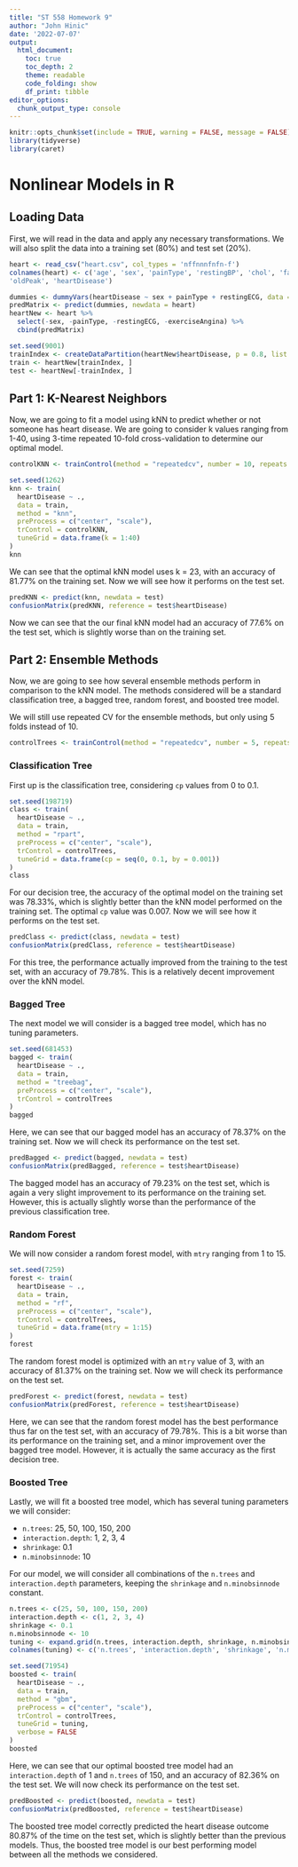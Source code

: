 ---
title: "ST 558 Homework 9"
author: "John Hinic"
date: '2022-07-07'
output:
  html_document:
    toc: true
    toc_depth: 2
    theme: readable
    code_folding: show
    df_print: tibble
editor_options:
  chunk_output_type: console
---

```{r setup, include=FALSE, warning=FALSE, message=FALSE}
knitr::opts_chunk$set(include = TRUE, warning = FALSE, message = FALSE)
library(tidyverse)
library(caret)
```

# Nonlinear Models in R

## Loading Data

First, we will read in the data and apply any necessary transformations. We will also split the data into a training set (80%) and test set (20%).

```{r data}
heart <- read_csv("heart.csv", col_types = 'nffnnnfnfn-f')
colnames(heart) <- c('age', 'sex', 'painType', 'restingBP', 'chol', 'fastingBS', 'restingECG', 'maxHR', 'exerciseAngina',
'oldPeak', 'heartDisease')

dummies <- dummyVars(heartDisease ~ sex + painType + restingECG, data = heart)
predMatrix <- predict(dummies, newdata = heart)
heartNew <- heart %>% 
  select(-sex, -painType, -restingECG, -exerciseAngina) %>%
  cbind(predMatrix)

set.seed(9001)
trainIndex <- createDataPartition(heartNew$heartDisease, p = 0.8, list = FALSE)
train <- heartNew[trainIndex, ]
test <- heartNew[-trainIndex, ]
```


## Part 1: K-Nearest Neighbors

Now, we are going to fit a model using kNN to predict whether or not someone has heart disease. We are going to consider k values ranging from 1-40, using 3-time repeated 10-fold cross-validation to determine our optimal model.

```{r kNN training}
controlKNN <- trainControl(method = "repeatedcv", number = 10, repeats = 3)

set.seed(1262)
knn <- train(
  heartDisease ~ .,
  data = train,
  method = "knn",
  preProcess = c("center", "scale"),
  trControl = controlKNN,
  tuneGrid = data.frame(k = 1:40)
)
knn
```

We can see that the optimal kNN model uses k = 23, with an accuracy of 81.77% on the training set. Now we will see how it performs on the test set.

```{r kNN testing}
predKNN <- predict(knn, newdata = test)
confusionMatrix(predKNN, reference = test$heartDisease)
```

Now we can see that the our final kNN model had an accuracy of 77.6% on the test set, which is slightly worse than on the training set.

## Part 2: Ensemble Methods

Now, we are going to see how several ensemble methods perform in comparison to the kNN model. The methods considered will be a standard classification tree, a bagged tree, random forest, and boosted tree model.

We will still use repeated CV for the ensemble methods, but only using 5 folds instead of 10.

```{r tree-based control}
controlTrees <- trainControl(method = "repeatedcv", number = 5, repeats = 3)
```


### Classification Tree

First up is the classification tree, considering `cp` values from 0 to 0.1.

```{r rpart training}
set.seed(198719)
class <- train(
  heartDisease ~ .,
  data = train,
  method = "rpart",
  preProcess = c("center", "scale"),
  trControl = controlTrees,
  tuneGrid = data.frame(cp = seq(0, 0.1, by = 0.001))
)
class
```

For our decision tree, the accuracy of the optimal model on the training set was 78.33%, which is slightly better than the kNN model performed on the training set. The optimal `cp` value was 0.007. Now we will see how it performs on the test set.

```{r rpart testing}
predClass <- predict(class, newdata = test)
confusionMatrix(predClass, reference = test$heartDisease)
```

For this tree, the performance actually improved from the training to the test set, with an accuracy of 79.78%. This is a relatively decent improvement over the kNN model.

### Bagged Tree

The next model we will consider is a bagged tree model, which has no tuning parameters.

```{r bagged training}
set.seed(681453)
bagged <- train(
  heartDisease ~ .,
  data = train,
  method = "treebag",
  preProcess = c("center", "scale"),
  trControl = controlTrees
)
bagged
```

Here, we can see that our bagged model has an accuracy of 78.37% on the training set. Now we will check its performance on the test set.

```{r bagged testing}
predBagged <- predict(bagged, newdata = test)
confusionMatrix(predBagged, reference = test$heartDisease)
```

The bagged model has an accuracy of 79.23% on the test set, which is again a very slight improvement to its performance on the training set. However, this is actually slightly worse than the performance of the previous classification tree.

### Random Forest

We will now consider a random forest model, with `mtry` ranging from 1 to 15.

```{r forest training}
set.seed(7259)
forest <- train(
  heartDisease ~ .,
  data = train,
  method = "rf",
  preProcess = c("center", "scale"),
  trControl = controlTrees,
  tuneGrid = data.frame(mtry = 1:15)
)
forest
```

The random forest model is optimized with an `mtry` value of 3, with an accuracy of 81.37% on the training set. Now we will check its performance on the test set.

```{r forest testing}
predForest <- predict(forest, newdata = test)
confusionMatrix(predForest, reference = test$heartDisease)
```

Here, we can see that the random forest model has the best performance thus far on the test set, with an accuracy of 79.78%. This is a bit worse than its performance on the training set, and a minor improvement over the bagged tree model. However, it is actually the same accuracy as the first decision tree.

### Boosted Tree

Lastly, we will fit a boosted tree model, which has several tuning parameters we will consider:

- `n.trees`: 25, 50, 100, 150, 200
- `interaction.depth`: 1, 2, 3, 4
- `shrinkage`: 0.1
- `n.minobsinnode`: 10

For our model, we will consider all combinations of the `n.trees` and `interaction.depth` parameters, keeping the `shrinkage` and `n.minobsinnode` constant.

```{r boosted training}
n.trees <- c(25, 50, 100, 150, 200)
interaction.depth <- c(1, 2, 3, 4)
shrinkage <- 0.1
n.minobsinnode <- 10
tuning <- expand.grid(n.trees, interaction.depth, shrinkage, n.minobsinnode)
colnames(tuning) <- c('n.trees', 'interaction.depth', 'shrinkage', 'n.minobsinnode')

set.seed(71954)
boosted <- train(
  heartDisease ~ .,
  data = train,
  method = "gbm",
  preProcess = c("center", "scale"),
  trControl = controlTrees,
  tuneGrid = tuning,
  verbose = FALSE
)
boosted
```

Here, we can see that our optimal boosted tree model had an `interaction.depth` of 1 and `n.trees` of 150, and an accuracy of 82.36% on the test set. We will now check its performance on the test set.

```{r boosted testing}
predBoosted <- predict(boosted, newdata = test)
confusionMatrix(predBoosted, reference = test$heartDisease)
```

The boosted tree model correctly predicted the heart disease outcome 80.87% of the time on the test set, which is slightly better than the previous models. Thus, the boosted tree model is our best performing model between all the methods we considered.